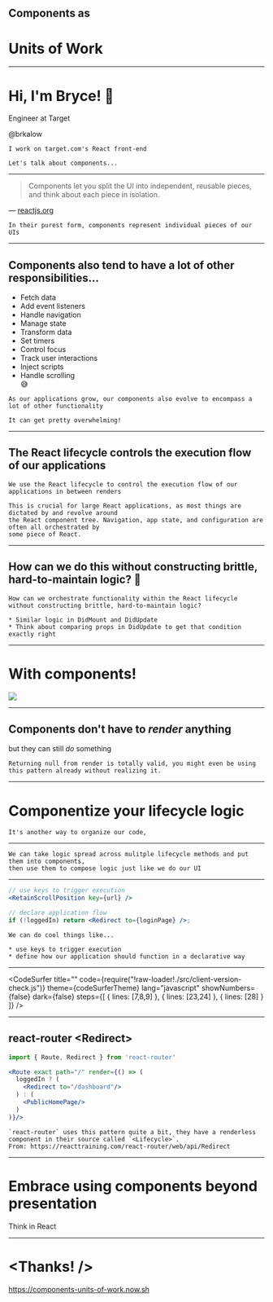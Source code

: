 


## Components as
# Units of Work

---


# Hi, I'm Bryce! 👋

Engineer at <TargetLogo /> Target

@brkalow

```notes
I work on target.com's React front-end

Let's talk about components...
```

---


> Components let you split the UI into independent, reusable pieces, and think about each piece in isolation.

— [reactjs.org](https://reactjs.org/docs/components-and-props.html)


```notes
In their purest form, components represent individual pieces of our UIs
```

---


## Components also tend to have a lot of other responsibilities...

<ul>
  <Appear>
    <li>Fetch data</li>
    <li>Add event listeners</li>
    <li>Handle navigation</li>
    <li>Manage state</li>
    <li>Transform data</li>
    <li>Set timers</li>
    <li>Control focus</li>
    <li>Track user interactions</li>
    <li>Inject scripts</li>
    <li>Handle scrolling</li>
    <div><span style={{ transform: 'rotate(45deg) perspective(0)', display: 'block', position: 'absolute', top: '50%', right: '30%', fontSize: '5em' }}>😅</span></div>
  </Appear>
</ul>

```notes
As our applications grow, our components also evolve to encompass a lot of other functionality

It can get pretty overwhelming!
```

---


## The React lifecycle controls the execution flow of our applications

```notes
We use the React lifecycle to control the execution flow of our applications in between renders

This is crucial for large React applications, as most things are dictated by and revolve around
the React component tree. Navigation, app state, and configuration are often all orchestrated by
some piece of React.
```

---


## How can we do this without constructing brittle, hard-to-maintain logic? 🤔

```notes
How can we orchestrate functionality within the React lifecycle without constructing brittle, hard-to-maintain logic?

* Similar logic in DidMount and DidUpdate
* Think about comparing props in DidUpdate to get that condition exactly right
```

---


# With components!

![](assets/fallon-nice.gif)

---


## Components don't have to _render_ anything
but they can still _do_ something


```notes
Returning null from render is totally valid, you might even be using this pattern already without realizing it.
```

---


# Componentize your lifecycle logic

```notes
It's another way to organize our code, 
```

---


<Diagram />

```notes
We can take logic spread across mulitple lifecycle methods and put them into components,
then use them to compose logic just like we do our UI
```

---


```jsx
// use keys to trigger execution
<RetainScrollPosition key={url} />
```

```jsx
// declare application flow
if (!loggedIn) return <Redirect to={loginPage} />;
```

```notes
We can do cool things like...

* use keys to trigger execution
* define how our application should function in a declarative way
```

---


<CodeSurfer
  title="<ClientVersionCheck>"
  code={require("!raw-loader!./src/client-version-check.js")}
  theme={codeSurferTheme}
  lang="javascript"
  showNumbers={false}
  dark={false}
  steps={[
    { lines: [7,8,9] },
    { lines: [23,24] },
    { lines: [28] }
  ]}
/>

---


## react-router \<Redirect\>

```jsx
import { Route, Redirect } from 'react-router'

<Route exact path="/" render={() => (
  loggedIn ? (
    <Redirect to="/dashboard"/>
  ) : (
    <PublicHomePage/>
  )
)}/>
```

```notes
`react-router` uses this pattern quite a bit, they have a renderless component in their source called `<Lifecycle>`.
From: https://reacttraining.com/react-router/web/api/Redirect
```

---


# Embrace using components beyond presentation
Think in React

---


# <Thanks! />

<https://components-units-of-work.now.sh>
